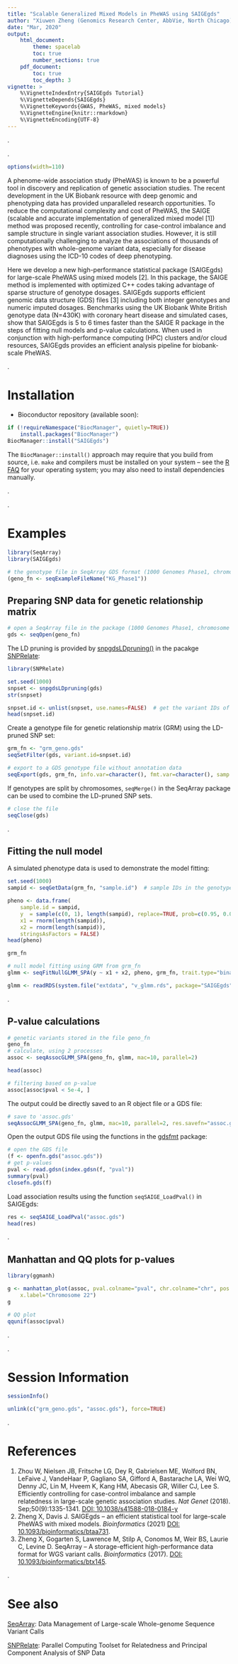 ```yaml
---
title: "Scalable Generalized Mixed Models in PheWAS using SAIGEgds"
author: "Xiuwen Zheng (Genomics Research Center, AbbVie, North Chicago)"
date: "Mar, 2020"
output:
    html_document:
        theme: spacelab
        toc: true
        number_sections: true
    pdf_document:
        toc: true
        toc_depth: 3
vignette: >
    %\VignetteIndexEntry{SAIGEgds Tutorial}
    %\VignetteDepends{SAIGEgds}
    %\VignetteKeywords{GWAS, PheWAS, mixed models}
    %\VignetteEngine{knitr::rmarkdown}
    %\VignetteEncoding{UTF-8}
---
```


.

.

```r
options(width=110)
```

A phenome-wide association study (PheWAS) is known to be a powerful tool in discovery and replication of genetic association studies. The recent development in the UK Biobank resource with deep genomic and phenotyping data has provided unparalleled research opportunities. To reduce the computational complexity and cost of PheWAS, the SAIGE (scalable and accurate implementation of generalized mixed model [1]) method was proposed recently, controlling for case-control imbalance and sample structure in single variant association studies. However, it is still computationally challenging to analyze the associations of thousands of phenotypes with whole-genome variant data, especially for disease diagnoses using the ICD-10 codes of deep phenotyping.

Here we develop a new high-performance statistical package (SAIGEgds) for large-scale PheWAS using mixed models [2]. In this package, the SAIGE method is implemented with optimized C++ codes taking advantage of sparse structure of genotype dosages. SAIGEgds supports efficient genomic data structure (GDS) files [3] including both integer genotypes and numeric imputed dosages. Benchmarks using the UK Biobank White British genotype data (N=430K) with coronary heart disease and simulated cases, show that SAIGEgds is 5 to 6 times faster than the SAIGE R package in the steps of fitting null models and p-value calculations. When used in conjunction with high-performance computing (HPC) clusters and/or cloud resources, SAIGEgds provides an efficient analysis pipeline for biobank-scale PheWAS.

.

# Installation

* Bioconductor repository (available soon):
```R
if (!requireNamespace("BiocManager", quietly=TRUE))
    install.packages("BiocManager")
BiocManager::install("SAIGEgds")
```
The `BiocManager::install()` approach may require that you build from source, i.e. `make` and compilers must be installed on your system -- see the [R FAQ](http://cran.r-project.org/faqs.html) for your operating system; you may also need to install dependencies manually.

.

.

# Examples

```r
library(SeqArray)
library(SAIGEgds)

# the genotype file in SeqArray GDS format (1000 Genomes Phase1, chromosome 22)
(geno_fn <- seqExampleFileName("KG_Phase1"))
```

## Preparing SNP data for genetic relationship matrix

```r
# open a SeqArray file in the package (1000 Genomes Phase1, chromosome 22)
gds <- seqOpen(geno_fn)
```

The LD pruning is provided by [snpgdsLDpruning()](https://rdrr.io/bioc/SNPRelate/man/snpgdsLDpruning.html) in the pacakge [SNPRelate](http://bioconductor.org/packages/SNPRelate):
```r
library(SNPRelate)

set.seed(1000)
snpset <- snpgdsLDpruning(gds)
str(snpset)

snpset.id <- unlist(snpset, use.names=FALSE)  # get the variant IDs of a LD-pruned set
head(snpset.id)
```

Create a genotype file for genetic relationship matrix (GRM) using the LD-pruned SNP set:
```r
grm_fn <- "grm_geno.gds"
seqSetFilter(gds, variant.id=snpset.id)

# export to a GDS genotype file without annotation data
seqExport(gds, grm_fn, info.var=character(), fmt.var=character(), samp.var=character())
```

If genotypes are split by chromosomes, `seqMerge()` in the SeqArray package can be used to combine the LD-pruned SNP sets.

```r
# close the file
seqClose(gds)
```

.

## Fitting the null model

A simulated phenotype data is used to demonstrate the model fitting:
```r
set.seed(1000)
sampid <- seqGetData(grm_fn, "sample.id")  # sample IDs in the genotype file

pheno <- data.frame(
    sample.id = sampid,
    y  = sample(c(0, 1), length(sampid), replace=TRUE, prob=c(0.95, 0.05)),
    x1 = rnorm(length(sampid)),
    x2 = rnorm(length(sampid)),
    stringsAsFactors = FALSE)
head(pheno)

grm_fn
```

```R
# null model fitting using GRM from grm_fn
glmm <- seqFitNullGLMM_SPA(y ~ x1 + x2, pheno, grm_fn, trait.type="binary", sample.col="sample.id")
```

```r
glmm <- readRDS(system.file("extdata", "v_glmm.rds", package="SAIGEgds"))
```


.

## P-value calculations

```r
# genetic variants stored in the file geno_fn
geno_fn
# calculate, using 2 processes
assoc <- seqAssocGLMM_SPA(geno_fn, glmm, mac=10, parallel=2)

head(assoc)

# filtering based on p-value
assoc[assoc$pval < 5e-4, ]
```

The output could be directly saved to an R object file or a GDS file:
```r
# save to 'assoc.gds'
seqAssocGLMM_SPA(geno_fn, glmm, mac=10, parallel=2, res.savefn="assoc.gds")
```

Open the output GDS file using the functions in the [gdsfmt](http://www.bioconductor.org/packages/gdsfmt) package:
```r
# open the GDS file
(f <- openfn.gds("assoc.gds"))
# get p-values
pval <- read.gdsn(index.gdsn(f, "pval"))
summary(pval)
closefn.gds(f)
```

Load association results using the function `seqSAIGE_LoadPval()` in SAIGEgds:
```r
res <- seqSAIGE_LoadPval("assoc.gds")
head(res)
```

.

## Manhattan and QQ plots for p-values

```R
library(ggmanh)

g <- manhattan_plot(assoc, pval.colname="pval", chr.colname="chr", pos.colname="pos",
    x.label="Chromosome 22")
g
```

```R
# QQ plot
qqunif(assoc$pval)
```
.

.


# Session Information

```r
sessionInfo()
```

```r
unlink(c("grm_geno.gds", "assoc.gds"), force=TRUE)
```

.


# References

1. Zhou W, Nielsen JB, Fritsche LG, Dey R, Gabrielsen ME, Wolford BN, LeFaive J, VandeHaar P, Gagliano SA, Gifford A, Bastarache LA, Wei WQ, Denny JC, Lin M, Hveem K, Kang HM, Abecasis GR, Willer CJ, Lee S. Efficiently controlling for case-control imbalance and sample relatedness in large-scale genetic association studies. *Nat Genet* (2018). Sep;50(9):1335-1341. [DOI: 10.1038/s41588-018-0184-y](https://doi.org/10.1038/s41588-018-0184-y)
2. Zheng X, Davis J. SAIGEgds – an efficient statistical tool for large-scale PheWAS with mixed models. *Bioinformatics* (2021) [DOI: 10.1093/bioinformatics/btaa731](http://dx.doi.org/10.1093/bioinformatics/btaa731).
3. Zheng X, Gogarten S, Lawrence M, Stilp A, Conomos M, Weir BS, Laurie C, Levine D. SeqArray -- A storage-efficient high-performance data format for WGS variant calls. *Bioinformatics* (2017). [DOI: 10.1093/bioinformatics/btx145](http://dx.doi.org/10.1093/bioinformatics/btx145).

.


# See also

[SeqArray](http://www.bioconductor.org/packages/SeqArray): Data Management of Large-scale Whole-genome Sequence Variant Calls

[SNPRelate](http://www.bioconductor.org/packages/SNPRelate): Parallel Computing Toolset for Relatedness and Principal Component Analysis of SNP Data
